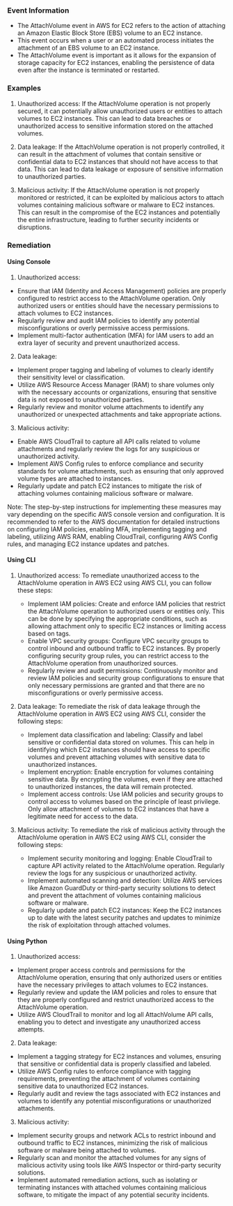 
### Event Information

- The AttachVolume event in AWS for EC2 refers to the action of attaching an Amazon Elastic Block Store (EBS) volume to an EC2 instance.
- This event occurs when a user or an automated process initiates the attachment of an EBS volume to an EC2 instance.
- The AttachVolume event is important as it allows for the expansion of storage capacity for EC2 instances, enabling the persistence of data even after the instance is terminated or restarted.


### Examples

1. Unauthorized access: If the AttachVolume operation is not properly secured, it can potentially allow unauthorized users or entities to attach volumes to EC2 instances. This can lead to data breaches or unauthorized access to sensitive information stored on the attached volumes.

2. Data leakage: If the AttachVolume operation is not properly controlled, it can result in the attachment of volumes that contain sensitive or confidential data to EC2 instances that should not have access to that data. This can lead to data leakage or exposure of sensitive information to unauthorized parties.

3. Malicious activity: If the AttachVolume operation is not properly monitored or restricted, it can be exploited by malicious actors to attach volumes containing malicious software or malware to EC2 instances. This can result in the compromise of the EC2 instances and potentially the entire infrastructure, leading to further security incidents or disruptions.

### Remediation

#### Using Console

1. Unauthorized access:
- Ensure that IAM (Identity and Access Management) policies are properly configured to restrict access to the AttachVolume operation. Only authorized users or entities should have the necessary permissions to attach volumes to EC2 instances.
- Regularly review and audit IAM policies to identify any potential misconfigurations or overly permissive access permissions.
- Implement multi-factor authentication (MFA) for IAM users to add an extra layer of security and prevent unauthorized access.

2. Data leakage:
- Implement proper tagging and labeling of volumes to clearly identify their sensitivity level or classification.
- Utilize AWS Resource Access Manager (RAM) to share volumes only with the necessary accounts or organizations, ensuring that sensitive data is not exposed to unauthorized parties.
- Regularly review and monitor volume attachments to identify any unauthorized or unexpected attachments and take appropriate actions.

3. Malicious activity:
- Enable AWS CloudTrail to capture all API calls related to volume attachments and regularly review the logs for any suspicious or unauthorized activity.
- Implement AWS Config rules to enforce compliance and security standards for volume attachments, such as ensuring that only approved volume types are attached to instances.
- Regularly update and patch EC2 instances to mitigate the risk of attaching volumes containing malicious software or malware.

Note: The step-by-step instructions for implementing these measures may vary depending on the specific AWS console version and configuration. It is recommended to refer to the AWS documentation for detailed instructions on configuring IAM policies, enabling MFA, implementing tagging and labeling, utilizing AWS RAM, enabling CloudTrail, configuring AWS Config rules, and managing EC2 instance updates and patches.

#### Using CLI

1. Unauthorized access: To remediate unauthorized access to the AttachVolume operation in AWS EC2 using AWS CLI, you can follow these steps:
   - Implement IAM policies: Create and enforce IAM policies that restrict the AttachVolume operation to authorized users or entities only. This can be done by specifying the appropriate conditions, such as allowing attachment only to specific EC2 instances or limiting access based on tags.
   - Enable VPC security groups: Configure VPC security groups to control inbound and outbound traffic to EC2 instances. By properly configuring security group rules, you can restrict access to the AttachVolume operation from unauthorized sources.
   - Regularly review and audit permissions: Continuously monitor and review IAM policies and security group configurations to ensure that only necessary permissions are granted and that there are no misconfigurations or overly permissive access.

2. Data leakage: To remediate the risk of data leakage through the AttachVolume operation in AWS EC2 using AWS CLI, consider the following steps:
   - Implement data classification and labeling: Classify and label sensitive or confidential data stored on volumes. This can help in identifying which EC2 instances should have access to specific volumes and prevent attaching volumes with sensitive data to unauthorized instances.
   - Implement encryption: Enable encryption for volumes containing sensitive data. By encrypting the volumes, even if they are attached to unauthorized instances, the data will remain protected.
   - Implement access controls: Use IAM policies and security groups to control access to volumes based on the principle of least privilege. Only allow attachment of volumes to EC2 instances that have a legitimate need for access to the data.

3. Malicious activity: To remediate the risk of malicious activity through the AttachVolume operation in AWS EC2 using AWS CLI, consider the following steps:
   - Implement security monitoring and logging: Enable CloudTrail to capture API activity related to the AttachVolume operation. Regularly review the logs for any suspicious or unauthorized activity.
   - Implement automated scanning and detection: Utilize AWS services like Amazon GuardDuty or third-party security solutions to detect and prevent the attachment of volumes containing malicious software or malware.
   - Regularly update and patch EC2 instances: Keep the EC2 instances up to date with the latest security patches and updates to minimize the risk of exploitation through attached volumes.

#### Using Python

1. Unauthorized access:
- Implement proper access controls and permissions for the AttachVolume operation, ensuring that only authorized users or entities have the necessary privileges to attach volumes to EC2 instances.
- Regularly review and update the IAM policies and roles to ensure that they are properly configured and restrict unauthorized access to the AttachVolume operation.
- Utilize AWS CloudTrail to monitor and log all AttachVolume API calls, enabling you to detect and investigate any unauthorized access attempts.

2. Data leakage:
- Implement a tagging strategy for EC2 instances and volumes, ensuring that sensitive or confidential data is properly classified and labeled.
- Utilize AWS Config rules to enforce compliance with tagging requirements, preventing the attachment of volumes containing sensitive data to unauthorized EC2 instances.
- Regularly audit and review the tags associated with EC2 instances and volumes to identify any potential misconfigurations or unauthorized attachments.

3. Malicious activity:
- Implement security groups and network ACLs to restrict inbound and outbound traffic to EC2 instances, minimizing the risk of malicious software or malware being attached to volumes.
- Regularly scan and monitor the attached volumes for any signs of malicious activity using tools like AWS Inspector or third-party security solutions.
- Implement automated remediation actions, such as isolating or terminating instances with attached volumes containing malicious software, to mitigate the impact of any potential security incidents.

